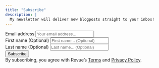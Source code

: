 ```yaml
---
title: "Subscribe"
description: |
  My newsletter will deliver new blogposts straight to your inbox!
---
```


```{=html}
<div id="revue-embed">
  <form action="https://www.getrevue.co/profile/thomas_mock/add_subscriber" method="post" id="revue-form" name="revue-form"  target="_blank">
  <div class="revue-form-group">
    <label for="member_email">Email address</label>
    <input class="revue-form-field" placeholder="Your email address..." type="email" name="member[email]" id="member_email">
  </div>
  <div class="revue-form-group">
    <label for="member_first_name">First name <span class="optional">(Optional)</span></label>
    <input class="revue-form-field" placeholder="First name... (Optional)" type="text" name="member[first_name]" id="member_first_name">
  </div>
  <div class="revue-form-group">
    <label for="member_last_name">Last name <span class="optional">(Optional)</span></label>
    <input class="revue-form-field" placeholder="Last name... (Optional)" type="text" name="member[last_name]" id="member_last_name">
  </div>
  <div class="revue-form-actions">
    <input type="submit" value="Subscribe" name="member[subscribe]" id="member_submit">
  </div>
  <div class="revue-form-footer">By subscribing, you agree with Revue’s <a target="_blank" href="https://www.getrevue.co/terms">Terms</a> and <a target="_blank" href="https://www.getrevue.co/privacy">Privacy Policy</a>.</div>
  </form>
</div>
```